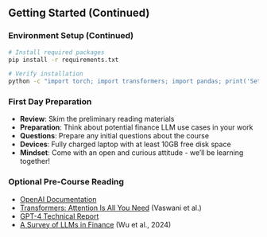 ## Getting Started (Continued)

### Environment Setup (Continued)
```bash
# Install required packages
pip install -r requirements.txt

# Verify installation
python -c "import torch; import transformers; import pandas; print('Setup successful!')"
```

### First Day Preparation
- **Review**: Skim the preliminary reading materials
- **Preparation**: Think about potential finance LLM use cases in your work
- **Questions**: Prepare any initial questions about the course
- **Devices**: Fully charged laptop with at least 10GB free disk space
- **Mindset**: Come with an open and curious attitude - we'll be learning together!

### Optional Pre-Course Reading
- [OpenAI Documentation](https://platform.openai.com/docs/introduction)
- [Transformers: Attention Is All You Need](https://arxiv.org/abs/1706.03762) (Vaswani et al.)
- [GPT-4 Technical Report](https://arxiv.org/abs/2303.08774)
- [A Survey of LLMs in Finance](https://arxiv.org/abs/2402.05493) (Wu et al., 2024)
